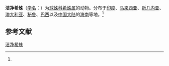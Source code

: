 {{Speciesbox
| name = 洁净希蛛
| status = 
| status_system = 
| image = 
| genus = Achaearanea
| species = mundula
| authority = (C. L. Koch, 1872)<ref name='id12953'>{{cite web| url =http://www.bioinfo.cn/db05/BjdwSpecies.php?action=view&id=12953| title =洁净希蛛| work =《中国动物物种编目数据库》| publisher =中国科学院微生物研究所| author =中国科学院动物研究所| accessdate =2009-04-28| deadurl =yes| archiveurl =https://web.archive.org/web/20160305092541/http://www.bioinfo.cn/db05/BjdwSpecies.php?action=view&id=12953| archivedate =2016-03-05}}</ref>
}}

'''洁净希蛛'''（[[学名|学名]]：{{lang|la|''Achaearanea mundula''}}）为[[球蛛科|球蛛科]][[希蛛属|希蛛属]]的动物。分布于[[印度|印度]]、[[马来西亚|马来西亚]]、[[新几内亚|新几内亚]]、[[澳大利亚|澳大利亚]]、[[秘鲁|秘鲁]]、[[巴西|巴西]]以及[[中国大陆|中国大陆]]的[[海南|海南]]等地。<ref name='id12953'/>

== 参考文献 ==
{{reflist}}

{{Wikispecies|Achaearanea mundula}}
{{Taxonbar|from=Q49625629}}

[[Category:希蛛属|洁净希蛛]]


{{蜘蛛小作品}}